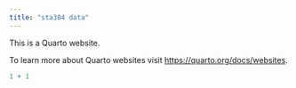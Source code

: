 ```yaml
---
title: "sta304 data"
---
```


This is a Quarto website.

To learn more about Quarto websites visit <https://quarto.org/docs/websites>.

```r
1 + 1
```
